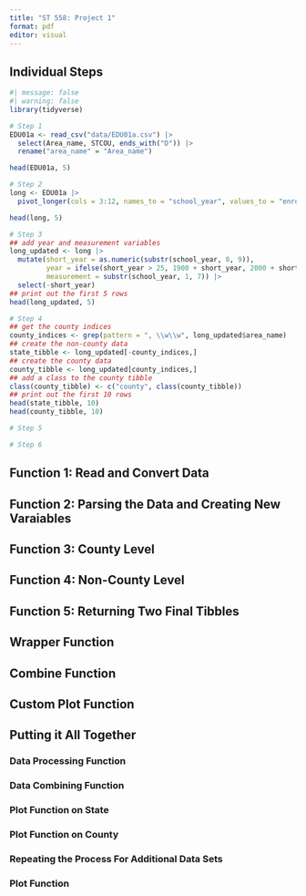 ---
title: "ST 558: Project 1"
format: pdf
editor: visual
---

## Individual Steps
```{r}
#| message: false
#| warning: false
library(tidyverse)

# Step 1
EDU01a <- read_csv("data/EDU01a.csv") |>
  select(Area_name, STCOU, ends_with("D")) |>
  rename("area_name" = "Area_name")

head(EDU01a, 5)

# Step 2
long <- EDU01a |>
  pivot_longer(cols = 3:12, names_to = "school_year", values_to = "enrollment")

head(long, 5)

# Step 3
## add year and measurement variables
long_updated <- long |> 
  mutate(short_year = as.numeric(substr(school_year, 8, 9)), 
         year = ifelse(short_year > 25, 1900 + short_year, 2000 + short_year),
         measurement = substr(school_year, 1, 7)) |>
  select(-short_year)
## print out the first 5 rows
head(long_updated, 5)

# Step 4
## get the county indices
county_indices <- grep(pattern = ", \\w\\w", long_updated$area_name)
## create the non-county data
state_tibble <- long_updated[-county_indices,]
## create the county data
county_tibble <- long_updated[county_indices,]
## add a class to the county tibble
class(county_tibble) <- c("county", class(county_tibble))
## print out the first 10 rows
head(state_tibble, 10)
head(county_tibble, 10)

# Step 5

# Step 6
```

## Function 1: Read and Convert Data

## Function 2: Parsing the Data and Creating New Varaiables

## Function 3: County Level

## Function 4: Non-County Level

## Function 5: Returning Two Final Tibbles

## Wrapper Function

## Combine Function

## Custom Plot Function

## Putting it All Together

### Data Processing Function

### Data Combining Function

### Plot Function on State

### Plot Function on County

### Repeating the Process For Additional Data Sets

### Plot Function